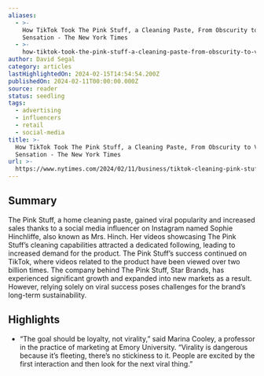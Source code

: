 ```yaml
---
aliases:
  - >-
    How TikTok Took The Pink Stuff, a Cleaning Paste, From Obscurity to Viral
    Sensation - The New York Times
  - >-
    how-tiktok-took-the-pink-stuff-a-cleaning-paste-from-obscurity-to-viral-sensation-the-new-york-times
author: David Segal
category: articles
lastHighlightedOn: 2024-02-15T14:54:54.200Z
publishedOn: 2024-02-11T00:00:00.000Z
source: reader
status: seedling
tags:
  - advertising
  - influencers
  - retail
  - social-media
title: >-
  How TikTok Took The Pink Stuff, a Cleaning Paste, From Obscurity to Viral
  Sensation - The New York Times
url: >-
  https://www.nytimes.com/2024/02/11/business/tiktok-cleaning-pink-stuff.html?utm_source=Sailthru&utm_medium=email&utm_campaign=Issue:%202024-02-14%20Retail%20Dive:%20Marketing%20%5Bissue:59176%5D&utm_term=Retail%20Dive:%20Marketing
---
```

## Summary

The Pink Stuff, a home cleaning paste, gained viral popularity and increased sales thanks to a social media influencer on Instagram named Sophie Hinchliffe, also known as Mrs. Hinch. Her videos showcasing The Pink Stuff’s cleaning capabilities attracted a dedicated following, leading to increased demand for the product. The Pink Stuff’s success continued on TikTok, where videos related to the product have been viewed over two billion times. The company behind The Pink Stuff, Star Brands, has experienced significant growth and expanded into new markets as a result. However, relying solely on viral success poses challenges for the brand’s long-term sustainability.

## Highlights

- “The goal should be loyalty, not virality,” said Marina Cooley, a professor in the practice of marketing at Emory University. “Virality is dangerous because it’s fleeting, there’s no stickiness to it. People are excited by the first interaction and then look for the next viral thing.”
